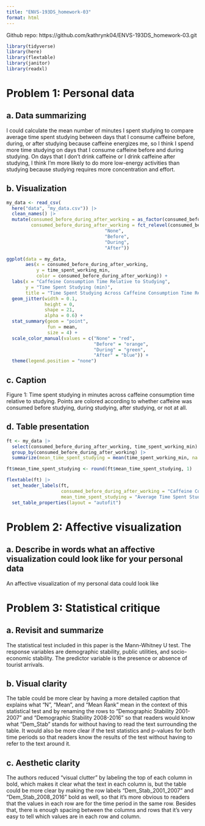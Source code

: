 ```yaml
---
title: "ENVS-193DS_homework-03"
format: html
---
```


Github repo: https://github.com/kathrynk04/ENVS-193DS_homework-03.git

```r
library(tidyverse)
library(here)
library(flextable)
library(janitor)
library(readxl)
```

# Problem 1: Personal data

## a. Data summarizing

I could calculate the mean number of minutes I spent studying to compare average time spent studying between days that I consume caffeine before, during, or after studying because caffeine energizes me, so I think I spend more time studying on days that I consume caffeine before and during studying. On days that I don't drink caffeine or I drink caffeine after studying, I think I'm more likely to do more low-energy activities than studying because studying requires more concentration and effort.

## b. Visualization

```r
my_data <- read_csv(
  here("data", "my_data.csv")) |> 
  clean_names() |> 
  mutate(consumed_before_during_after_working = as_factor(consumed_before_during_after_working),
         consumed_before_during_after_working = fct_relevel(consumed_before_during_after_working,
                                    "None",
                                    "Before",
                                    "During",
                                    "After")) 

ggplot(data = my_data,
       aes(x = consumed_before_during_after_working,
           y = time_spent_working_min,
           color = consumed_before_during_after_working)) +
  labs(x = "Caffeine Consumption Time Relative to Studying",
       y = "Time Spent Studying (min)",
       title = "Time Spent Studying Across Caffeine Consumption Time Relative to Studying") +
  geom_jitter(width = 0.1,
              height = 0,
              shape = 21,
              alpha = 0.6) +
  stat_summary(geom = "point",
               fun = mean,
               size = 4) +
  scale_color_manual(values = c("None" = "red",
                                "Before" = "orange",
                                "During" = "green",
                                "After" = "blue")) +
  theme(legend.position = "none")


```

## c. Caption

Figure 1: Time spent studying in minutes across caffeine consumption time relative to studying. Points are colored according to whether caffeine was consumed before studying, during studying, after studying, or not at all.

## d. Table presentation

```r
ft <- my_data |> 
  select(consumed_before_during_after_working, time_spent_working_min) |> 
  group_by(consumed_before_during_after_working) |> 
  summarize(mean_time_spent_studying = mean(time_spent_working_min, na.rm = FALSE)) 

ft$mean_time_spent_studying <- round(ft$mean_time_spent_studying, 1)

flextable(ft) |> 
  set_header_labels(ft,
                    consumed_before_during_after_working = "Caffeine Consumption Time Relative to Studying",
                    mean_time_spent_studying = "Average Time Spent Studying (min)") |> 
  set_table_properties(layout = "autofit")
```

# Problem 2: Affective visualization

## a. Describe in words what an affective visualization could look like for your personal data

An affective visualization of my personal data could look like

# Problem 3: Statistical critique

## a. Revisit and summarize

The statistical test included in this paper is the Mann-Whitney U test. The response variables are demographic stability, public utilities, and socio-economic stability. The predictor variable is the presence or absence of tourist arrivals.

## b. Visual clarity

The table could be more clear by having a more detailed caption that explains what "N", "Mean", and "Mean Rank" mean in the context of this statistical test and by renaming the rows to "Demographic Stability 2001-2007" and "Demographic Stability 2008-2016" so that readers would know what "Dem_Stab" stands for without having to read the text surrounding the table. It would also be more clear if the test statistics and p-values for both time periods so that readers know the results of the test without having to refer to the text around it.

## c. Aesthetic clarity

The authors reduced "visual clutter" by labeling the top of each column in bold, which makes it clear what the text in each column is, but the table could be more clear by making the row labels "Dem_Stab_2001_2007" and "Dem_Stab_2008_2016" bold as well, so that it's more obvious to readers that the values in each row are for the time period in the same row. Besides that, there is enough spacing between the columns and rows that it's very easy to tell which values are in each row and column.
